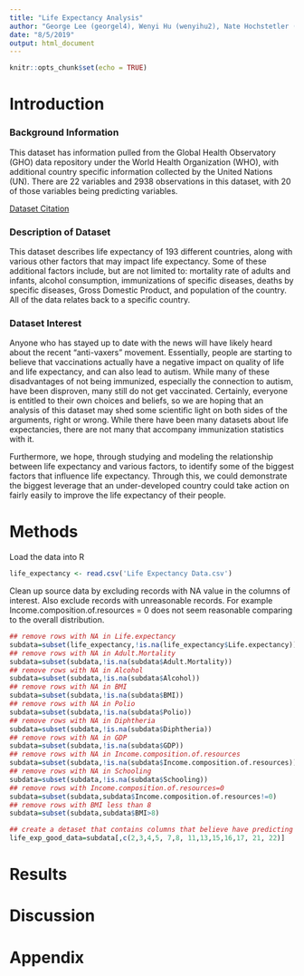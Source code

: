 ```yaml
---
title: "Life Expectancy Analysis"
author: "George Lee (georgel4), Wenyi Hu (wenyihu2), Nate Hochstetler (nhh3)"
date: "8/5/2019"
output: html_document
---
```


```r
knitr::opts_chunk$set(echo = TRUE)
```

# Introduction

### Background Information

This dataset has information pulled from the Global Health Observatory (GHO) data repository under the World Health Organization (WHO), with additional country specific information collected by the United Nations (UN). There are 22 variables and 2938 observations in this dataset, with 20 of those variables being predicting variables.

[Dataset Citation](https://www.kaggle.com/kumarajarshi/life-expectancy-who#Life%20Expectancy%20Data.csv)

### Description of Dataset

This dataset describes life expectancy of 193 different countries, along with various other factors that may impact life expectancy. Some of these additional factors include, but are not limited to: mortality rate of adults and infants, alcohol consumption, immunizations of specific diseases, deaths by specific diseases, Gross Domestic Product, and population of the country. All of the data relates back to a specific country. 

### Dataset Interest

Anyone who has stayed up to date with the news will have likely heard about the recent "anti-vaxers" movement. Essentially, people are starting to believe that vaccinations actually have a negative impact on quality of life and life expectancy, and can also lead to autism. While many of these disadvantages of not being immunized, especially the connection to autism, have been disproven, many still do not get vaccinated. Certainly, everyone is entitled to their own choices and beliefs, so we are hoping that an analysis of this dataset may shed some scientific light on both sides of the arguments, right or wrong. While there have been many datasets about life expectancies, there are not many that accompany immunization statistics with it. 

Furthermore, we hope, through studying and modeling the relationship between life expectancy and various factors, to identify some of the biggest factors that influence life expectancy. Through this, we could demonstrate the biggest leverage that an under-developed country could take action on fairly easily to improve the life expectancy of their people.

# Methods

Load the data into R
```r
life_expectancy <- read.csv('Life Expectancy Data.csv')
```

Clean up source data by excluding records with NA value in the columns of interest. Also exclude records with unreasonable records. For example Income.composition.of.resources = 0 does not seem reasonable comparing to the overall distribution.
```r
## remove rows with NA in Life.expectancy
subdata=subset(life_expectancy,!is.na(life_expectancy$Life.expectancy))
## remove rows with NA in Adult.Mortality
subdata=subset(subdata,!is.na(subdata$Adult.Mortality))
## remove rows with NA in Alcohol
subdata=subset(subdata,!is.na(subdata$Alcohol))
## remove rows with NA in BMI
subdata=subset(subdata,!is.na(subdata$BMI))
## remove rows with NA in Polio
subdata=subset(subdata,!is.na(subdata$Polio))
## remove rows with NA in Diphtheria
subdata=subset(subdata,!is.na(subdata$Diphtheria))
## remove rows with NA in GDP
subdata=subset(subdata,!is.na(subdata$GDP))
## remove rows with NA in Income.composition.of.resources
subdata=subset(subdata,!is.na(subdata$Income.composition.of.resources))
## remove rows with NA in Schooling
subdata=subset(subdata,!is.na(subdata$Schooling))
## remove rows with Income.composition.of.resources=0
subdata=subset(subdata,subdata$Income.composition.of.resources!=0)
## remove rows with BMI less than 8
subdata=subset(subdata,subdata$BMI>8)

## create a detaset that contains columns that believe have predicting power of life expectancy
life_exp_good_data=subdata[,c(2,3,4,5, 7,8, 11,13,15,16,17, 21, 22)]
```

# Results

# Discussion

# Appendix

